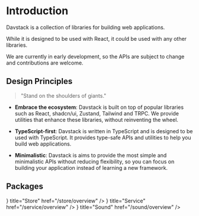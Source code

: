 # Introduction

Davstack is a collection of libraries for building web applications.

While it is designed to be used with React, it could be used with any other libraries.

We are currently in early development, so the APIs are subject to change and contributions are welcome.

## Design Principles

> "Stand on the shoulders of giants."

- **Embrace the ecosystem**: Davstack is built on top of popular libraries such as React, shadcn/ui, Zustand, Tailwind and TRPC. We provide utilities that enhance these libraries, without reinventing the wheel.

- **TypeScript-first**: Davstack is written in TypeScript and is designed to be used with TypeScript. It provides type-safe APIs and utilities to help you build web applications.

- **Minimalistic**: Davstack is aims to provide the most simple and minimalistic APIs without reducing flexibility, so you can focus on building your application instead of learning a new framework.



## Packages

<Cards>
	<Card icon={<SiHackthebox />} title="Store" href="/store/overview" />
	<Card icon={<GrServices />} title="Service" href="/service/overview" />
	<Card icon={<GiSoundWaves />} title="Sound" href="/sound/overview" />
</Cards>
